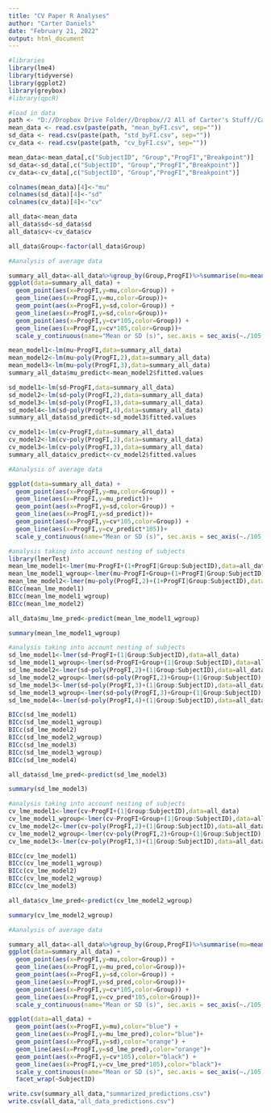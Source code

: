 ---
title: "CV Paper R Analyses"
author: "Carter Daniels"
date: "February 21, 2022"
output: html_document
---

```{r}
#libraries
library(lme4)
library(tidyverse)
library(ggplot2)
library(greybox)
#library(qpcR)

```

```{r}
#load in data
path <- "D://Dropbox Drive Folder//Dropbox//2 All of Carter's Stuff//Carter Local//Jupyter Lab//"
mean_data <- read.csv(paste(path, "mean_byFI.csv", sep=""))
sd_data <- read.csv(paste(path, "std_byFI.csv", sep=""))
cv_data <- read.csv(paste(path, "cv_byFI.csv", sep=""))

mean_data<-mean_data[,c("SubjectID", "Group","ProgFI","Breakpoint")]
sd_data<-sd_data[,c("SubjectID", "Group","ProgFI","Breakpoint")]
cv_data<-cv_data[,c("SubjectID", "Group","ProgFI","Breakpoint")]

colnames(mean_data)[4]<-"mu"
colnames(sd_data)[4]<-"sd"
colnames(cv_data)[4]<-"cv"

all_data<-mean_data
all_data$sd<-sd_data$sd
all_data$cv<-cv_data$cv

all_data$Group<-factor(all_data$Group)

```

```{r}
#Aanalysis of average data

summary_all_data<-all_data%>%group_by(Group,ProgFI)%>%summarise(mu=mean(mu),sd=mean(sd),cv=mean(cv))
ggplot(data=summary_all_data) + 
  geom_point(aes(x=ProgFI,y=mu,color=Group)) + 
  geom_line(aes(x=ProgFI,y=mu,color=Group))+
  geom_point(aes(x=ProgFI,y=sd,color=Group)) + 
  geom_line(aes(x=ProgFI,y=sd,color=Group))+
  geom_point(aes(x=ProgFI,y=cv*105,color=Group)) + 
  geom_line(aes(x=ProgFI,y=cv*105,color=Group))+
  scale_y_continuous(name="Mean or SD (s)", sec.axis = sec_axis(~./105,name="CV"))


```

```{r}
mean_model1<-lm(mu~ProgFI,data=summary_all_data)
mean_model2<-lm(mu~poly(ProgFI,2),data=summary_all_data)
mean_model3<-lm(mu~poly(ProgFI,3),data=summary_all_data)
summary_all_data$mu_predict<-mean_model2$fitted.values


```

```{r}
sd_model1<-lm(sd~ProgFI,data=summary_all_data)
sd_model2<-lm(sd~poly(ProgFI,2),data=summary_all_data)
sd_model3<-lm(sd~poly(ProgFI,3),data=summary_all_data)
sd_model4<-lm(sd~poly(ProgFI,4),data=summary_all_data)
summary_all_data$sd_predict<-sd_model3$fitted.values

```

```{r}
cv_model1<-lm(cv~ProgFI,data=summary_all_data)
cv_model2<-lm(cv~poly(ProgFI,2),data=summary_all_data)
cv_model3<-lm(cv~poly(ProgFI,3),data=summary_all_data)
summary_all_data$cv_predict<-cv_model2$fitted.values

```


```{r}
#Aanalysis of average data

ggplot(data=summary_all_data) + 
  geom_point(aes(x=ProgFI,y=mu,color=Group)) + 
  geom_line(aes(x=ProgFI,y=mu_predict))+
  geom_point(aes(x=ProgFI,y=sd,color=Group)) + 
  geom_line(aes(x=ProgFI,y=sd_predict))+
  geom_point(aes(x=ProgFI,y=cv*105,color=Group)) + 
  geom_line(aes(x=ProgFI,y=cv_predict*105))+
  scale_y_continuous(name="Mean or SD (s)", sec.axis = sec_axis(~./105,name="CV"))


```

```{r}
#analysis taking into account nesting of subjects
library(lmerTest)
mean_lme_model1<-lmer(mu~ProgFI+(1+ProgFI|Group:SubjectID),data=all_data)
mean_lme_model1_wgroup<-lmer(mu~ProgFI+Group+(1+ProgFI|Group:SubjectID),data=all_data) #did not converge
mean_lme_model2<-lmer(mu~poly(ProgFI,2)+(1+ProgFI|Group:SubjectID),data=all_data) # did not converge
BICc(mean_lme_model1)
BICc(mean_lme_model1_wgroup)
BICc(mean_lme_model2)

all_data$mu_lme_pred<-predict(mean_lme_model1_wgroup)

summary(mean_lme_model1_wgroup)

```


```{r}
#analysis taking into account nesting of subjects
sd_lme_model1<-lmer(sd~ProgFI+(1|Group:SubjectID),data=all_data)
sd_lme_model1_wgroup<-lmer(sd~ProgFI+Group+(1|Group:SubjectID),data=all_data)
sd_lme_model2<-lmer(sd~poly(ProgFI,2)+(1|Group:SubjectID),data=all_data)
sd_lme_model2_wgroup<-lmer(sd~poly(ProgFI,2)+Group+(1|Group:SubjectID),data=all_data)
sd_lme_model3<-lmer(sd~poly(ProgFI,3)+(1|Group:SubjectID),data=all_data)
sd_lme_model3_wgroup<-lmer(sd~poly(ProgFI,3)+Group+(1|Group:SubjectID),data=all_data)
sd_lme_model4<-lmer(sd~poly(ProgFI,4)+(1|Group:SubjectID),data=all_data)

BICc(sd_lme_model1)
BICc(sd_lme_model1_wgroup)
BICc(sd_lme_model2)
BICc(sd_lme_model2_wgroup)
BICc(sd_lme_model3)
BICc(sd_lme_model3_wgroup)
BICc(sd_lme_model4)

all_data$sd_lme_pred<-predict(sd_lme_model3)

summary(sd_lme_model3)


```

```{r}
#analysis taking into account nesting of subjects
cv_lme_model1<-lmer(cv~ProgFI+(1|Group:SubjectID),data=all_data)
cv_lme_model1_wgroup<-lmer(cv~ProgFI+Group+(1|Group:SubjectID),data=all_data)
cv_lme_model2<-lmer(cv~poly(ProgFI,2)+(1|Group:SubjectID),data=all_data)
cv_lme_model2_wgroup<-lmer(cv~poly(ProgFI,2)+Group+(1|Group:SubjectID),data=all_data)
cv_lme_model3<-lmer(cv~poly(ProgFI,3)+(1|Group:SubjectID),data=all_data)

BICc(cv_lme_model1)
BICc(cv_lme_model1_wgroup)
BICc(cv_lme_model2)
BICc(cv_lme_model2_wgroup)
BICc(cv_lme_model3)

all_data$cv_lme_pred<-predict(cv_lme_model2_wgroup)

summary(cv_lme_model2_wgroup)


```

```{r}
#Aanalysis of average data

summary_all_data<-all_data%>%group_by(Group,ProgFI)%>%summarise(mu=mean(mu),sd=mean(sd),cv=mean(cv),mu_pred=mean(mu_lme_pred),sd_pred=mean(sd_lme_pred), cv_pred=mean(cv_lme_pred))
ggplot(data=summary_all_data) + 
  geom_point(aes(x=ProgFI,y=mu,color=Group)) + 
  geom_line(aes(x=ProgFI,y=mu_pred,color=Group))+
  geom_point(aes(x=ProgFI,y=sd,color=Group)) + 
  geom_line(aes(x=ProgFI,y=sd_pred,color=Group))+
  geom_point(aes(x=ProgFI,y=cv*105,color=Group)) + 
  geom_line(aes(x=ProgFI,y=cv_pred*105,color=Group))+
  scale_y_continuous(name="Mean or SD (s)", sec.axis = sec_axis(~./105,name="CV"))


```

```{r, fig.width=24, fig.height=24}

ggplot(data=all_data) + 
  geom_point(aes(x=ProgFI,y=mu),color="blue") + 
  geom_line(aes(x=ProgFI,y=mu_lme_pred),color="blue")+
  geom_point(aes(x=ProgFI,y=sd),color="orange") + 
  geom_line(aes(x=ProgFI,y=sd_lme_pred),color="orange")+
  geom_point(aes(x=ProgFI,y=cv*105),color="black") + 
  geom_line(aes(x=ProgFI,y=cv_lme_pred*105),color="black")+
  scale_y_continuous(name="Mean or SD (s)", sec.axis = sec_axis(~./105,name="CV")) +
  facet_wrap(~SubjectID)
```

```{r}
write.csv(summary_all_data,"summarized_predictions.csv")
write.csv(all_data,"all_data_predictions.csv")

```
